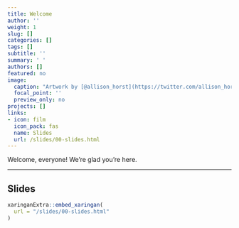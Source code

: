 ```yaml
---
title: Welcome
author: ''
weight: 1
slug: []
categories: []
tags: []
subtitle: ''
summary: ' '
authors: []
featured: no
image:
  caption: "Artwork by [@allison_horst](https://twitter.com/allison_horst)"
  focal_point: ''
  preview_only: no
projects: []
links:
- icon: film
  icon_pack: fas
  name: Slides
  url: /slides/00-slides.html
---
```


Welcome, everyone! We're glad you're here.

***

## Slides 

```r
xaringanExtra::embed_xaringan(
  url = "/slides/00-slides.html"
)
```

